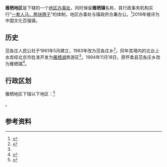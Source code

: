 {{中国乡级行政区
|景观照片文件名 = Yanqi Lake and Sunrise Kempinski Hotel (20201027165659).jpg
|景观照片描述 = [[雁栖湖|雁栖湖]]与[[北京日出东方凯宾斯基酒店|北京日出东方凯宾斯基酒店]]
|汉语拼音 = 
|其他语言 = 
|其他语言名称 = 
|旧称 = 范各庄乡
|地名出处 = [[雁栖河|雁栖河]]、[[雁栖湖|雁栖湖]]
|位置图文件名 = 
|位置图描述 = 
|自定义图片= 
|建置时间 = 
|政府驻地 = 
|毗邻 = 
|总面积 = 
|总人口 = 
|总人口年份 = 
|户籍人口 = 
|户籍人口年份 = 
|常住人口 = 
|常住人口年份 = 
|人口密度 = 
|GDP = 
|GDP年份 = 
|邮政编码 = 
|电话区号 = 10
|官方网站 = 
|网站名称 = 
|11/01/16/004/000}}

'''雁栖地区'''是{{PRC admin/fullname|11/01/16/004/000|3}}下辖的一个[[地区办事处|地区办事处]]，同时保留'''雁栖镇'''名称，其行政事务机构实行“[[一套人马，两块牌子|一套人马，两块牌子]]”的体制，地区办事处与镇政府合署办公。<ref>{{PRC admin/ref sgc|{{PRC admin/parent|11/01/16/004/000}}}}</ref>2019年被评为中国文化百强镇。

== 历史 ==
范各庄人民公社于1961年5月建立，1983年改为范各庄乡<ref name="easternsub">{{cite book|title=北京市东部远郊区地名志|publisher=[[北京出版社|北京出版社]]|year=1996|isbn=7-200-02933-5}}</ref>{{rp|726}}，同年其境内的北台上水库经北京市批准开发为[[雁栖湖|雁栖湖]]旅游区<ref name="easternsub"/>{{rp|731}}。1994年11月18日，原怀柔县范各庄乡改为雁栖镇<ref>{{cite journal|author=李丽珍; 吴为|title=调整部分乡镇行政区划|journal=北京年鉴|year=1995|issn=1002-3658|publisher=北京年鉴社|pages=126}}</ref>。

== 行政区划 ==
雁栖地区下辖以下地区：<ref>{{PRC admin/ref sgc|11/01/16/004/000}}</ref>

{{PRC admin/children|11/01/16/004/000}}。

== 参考资料 ==
{{Reflist|2}}

{{PRC admin/navcat|11/01/16/004/000}}